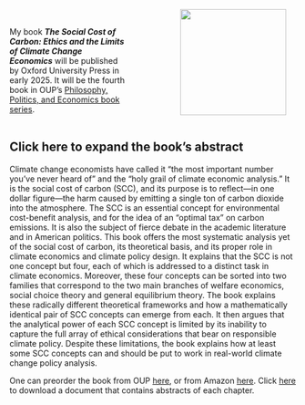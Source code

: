 :::::: columns
::: {.column width="40%"}
\

My book ***The Social Cost of Carbon: Ethics and the Limits of Climate Change Economics*** will be published by Oxford University Press in early 2025. It will be the fourth book in OUP's [Philosophy, Politics, and Economics book series](https://global.oup.com/academic/content/series/p/philosophy-politics-and-economics-ppes/?lang=en&cc=us).
:::

::: {.column width="10%"}
:::

::: {.column width="40%"}
![](images/cover_from_proof_w_OUP-01.jpg){width="186"}
:::
::::::

::: {.callout-note collapse="true" icon="false"}
## Click here to expand the book's abstract

Climate change economists have called it "the most important number you've never heard of" and the "holy grail of climate economic analysis." It is the social cost of carbon (SCC), and its purpose is to reflect---in one dollar figure---the harm caused by emitting a single ton of carbon dioxide into the atmosphere. The SCC is an essential concept for environmental cost-benefit analysis, and for the idea of an "optimal tax" on carbon emissions. It is also the subject of fierce debate in the academic literature and in American politics. This book offers the most systematic analysis yet of the social cost of carbon, its theoretical basis, and its proper role in climate economics and climate policy design. It explains that the SCC is not one concept but four, each of which is addressed to a distinct task in climate economics. Moreover, these four concepts can be sorted into two families that correspond to the two main branches of welfare economics, social choice theory and general equilibrium theory. The book explains these radically different theoretical frameworks and how a mathematically identical pair of SCC concepts can emerge from each. It then argues that the analytical power of each SCC concept is limited by its inability to capture the full array of ethical considerations that bear on responsible climate policy. Despite these limitations, the book explains how at least some SCC concepts can and should be put to work in real-world climate change policy analysis.
:::

One can preorder the book from OUP [here](https://global.oup.com/academic/product/the-social-cost-of-carbon-9780197687796?cc=us&lang=en&), or from Amazon [here](https://www.amazon.com/Social-Cost-Carbon-Economics-Philosophy/dp/0197687792). Click [here](https://github.com/paul-kelleher/paul-kelleher.github.io/blob/main/sccbook/Book%20overview.pdf?raw=true) to download a document that contains abstracts of each chapter.
